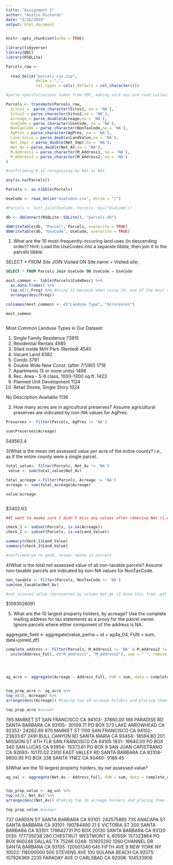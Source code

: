 ```yaml
---
title: "Assignment 2"
author: "Austin Richards"
date: "5/16/2019"
output: html_document
---
```


```r
knitr::opts_chunk$set(echo = TRUE)

library(tidyverse)
library(DBI)
library(RSQLite)

```


```r
Parcels_raw <- 
  
  read_delim("parcels.csv.zip",
             delim = ",",
             col_types = cols(.default = col_character()))
```



```r
#parse specificiations taken from PDF, making sure nas are read collectly, only specifying parse for those that aren't character (default set above)

Parcels <- transmute(Parcels_raw, 
  Situs1 =  parse_character(Situs1, na = 'NA'), 
  Situs2 = parse_character(Situs2,na = 'NA'), 
  Acreage = parse_double(Acreage,na = 'NA'), 
  UseCode = parse_character(UseCode, na = 'NA'), 
  NonTaxCode = parse_character(NonTaxCode,na = 'NA'), 
  AgPres = parse_character(AgPres, na = 'NA'), 
  Land_Value = parse_double(LandValue,na = 'NA'), 
  Net_Impr = parse_double(Net_Impr,na = 'NA'), 
  Net_Av = parse_double(Net_AV,na = 'NA'), 
  M_Address1 = parse_character(M_Address1, na = 'NA'), 
  M_Address2 = parse_character(M_Address2, na = 'NA')
)

```

```r
#confiriming R is recognizing my NAs as NAs

any(is.na(Parcels))
```


```r
Parcels <- as.tibble(Parcels)
```

```r
UseCode <- read_delim("UseCodes.csv", delim = "|")
```

```r

#Parcels <- left_join(UseCode, Parcels, by=("UseCode"))

```

```r

db <- dbConnect(RSQLite::SQLite(), "parcels.db")
```


```r
dbWriteTable(db, "Parcel", Parcels, overwrite = TRUE)
dbWriteTable(db, "UseCode", UseCode, overwrite = TRUE)
```

1) What are the 10 most-frequently-occuring land uses (in descending order)?
Hint: Load the UseCodes into a separate tibble, then join it to the parcels tibble.


SELECT * FROM Site JOIN Visited ON Site.name = Visited.site;

```sql

SELECT * FROM Parcels Join UseCode ON UseCode = UseCode

```





```r
most_common <- table(Parcels$CodeDesc) %>% 
  as.data.frame() %>% 
  top_n(11,Freq) %>% #Using 11 because when using 10, one of the most common occurences is "no descripiton available"
  arrange(desc(Freq)) 

colnames(most_common) <- c("Landuse Type", "Occurences")

most_common
 


```

Most Common Landuse Types in Our Dataset:

1) Single Family Residence	73915	
2) Residential Rentals	4985	
3) Sited inside M/H Park (Rented)	4540	
4) Vacant Land	4382	
5) Condo	3791	
6) Double Wide New Const. (after 7/1/80)	1718	
7) Apartments (5 or more units)	1486	
8) Rec. Area - 5-6 class, 1000-1300 sq.ft.	1423	
9) Planned Unit Development	1124
10) Retail Stores, Single Story	1024	


No Description Available	1136	



2) How many acres are in agricultural preserves?
Assume agricultural preserves are indicated by non-NA values for AgPres.


```r
Preserves <- filter(Parcels, AgPres != 'NA')

sum(Preserves$Acreage)
```

 549563.4
 
 
3)What is the mean net assessed value per acre of the entire county?
i.e., as if the entire county were a single parcel.

```r
total_value<- filter(Parcels, Net_Av != 'NA') 
 value <- sum(total_value$Net_Av)

total_acreage <-filter(Parcels, Acreage != 'NA') 
acreage <- sum(total_acreage$Acreage)

value/acreage



```

$3402.63

```r

##I want to maake sure I didn't miss any values after removing NAs (i.e. if one row had an NA for Land Value but not for Acreage, or vice-versa, the answer above would not hold

check_1 <- subset(Parcels, is.na(Acreage)) 
check_2 <- subset(Parcels, is.na(Land_Value)) 

summary(check_1$Land_Value)
summary(check_2$Land_Value)

#confirmed-we're good, answer above is correct
```


4)What is the total net assessed value of all non-taxable parcels?
Assume non-taxable parcels are indicated by non-NA values for NonTaxCode.

```r
non_taxable <- filter(Parcels, NonTaxCode != 'NA')
sum(non_taxable$Net_Av)

#net assesed value represented by column Net_Av (I know this from .pdf file)
```
$1093026091

5) What are the 10 largest property holders, by acreage?
Use the complete mailing address for tax statements as a proxy for the parcel owner. Ignore parcels where either component of the address is NA.


aggregate_field <- aggregate(value_perha ~ id + ag4a_04, FUN = sum, data=joined_df)

```r
complete_address <- filter(Parcels, M_Address1 != 'NA' & M_Address2 != 'NA') %>% 
  unite(Address_Full, c("M_Address1", "M_Address2"), sep = " ", remove = TRUE) #filtering observations without a complete address to comply with second part of instructionsm and then making a new column which has full address  (M1 and M2 ombined)




ag_acre <- aggregate(Acreage ~ Address_Full, FUN = sum, data = complete_address)  #aggregating the acreage owned by each landowner


top_prop_acre <- ag_acre %>% 
top_n(10, Acreage) %>% 
arrange(desc(Acreage)) #taking top 10 acreage holders and placing them in decending order

top_prop_acre #answer
```

785 MARKET ST SAN FRANCISCO CA 94103-	37860.00
166 PARADISE RD SANTA BARBARA CA 93105-	30109.71
PO BOX 573 LAKE ARROWHEAD CA 92352-	24262.89
870 MARKET ST 1100 SAN FRANCISCO CA 94102-	23833.67
2491 BULL CANYON RD SANTA MARIA CA 93454-	18594.80
201 MISSION ST 4TH FLR SAN FRANCISCO CA 94105 1831-	16640.00
PO BOX 340 SAN LUCAS CA 93954-	15373.61
PO BOX 9 SAN JUAN CAPISTRANO CA 92693-	10170.02
2300 EAST VALLEY RD SANTA BARBARA CA 93108-	9800.95
PO BOX 338 SANTA YNEZ CA 93460-	9189.45



6)What are the 10 largest property holders, by net assessed value?


```r



ag_val <- aggregate(Net_Av ~ Address_Full, FUN = sum, data = complete_address)  #aggregating the anet assesed value owned by each address


top_prop_value <- ag_val %>% 
top_n(10, Net_Av) %>% 
arrange(desc(Net_Av)) #taking top 10 acreage holders and placing them in decending order

top_prop_value #answer
```


737 GARDEN ST SANTA BARBARA CA 93101:	242575885
735 ANACAPA ST SANTA BARBARA CA 93101:	190784490
21 E VICTORIA ST 200 SANTA BARBARA CA 93101:	179642731
PO BOX 20130 SANTA BARBARA CA 93120 0130:	177735038
280 CHESTNUT WESTMONT IL 60559:	157323864
PO BOX 660248 DALLAS TX 75266 0248:	151925292
1260 CHANNEL DR SANTA BARBARA CA 93105:	120001340
645 FIFTH AVE 8 NEW YORK NY 10022:	118000000
500 STEVENS AVE 100 SOLANA BEACH CA 92075:	107926369
2235 FARADAY AVE O CARLSBAD CA 92008:	104533906

